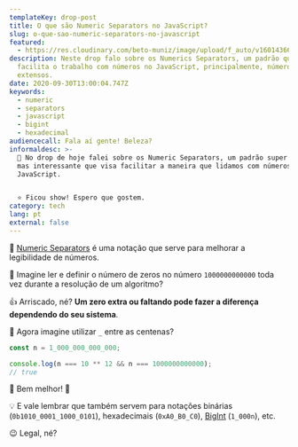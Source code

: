 ```yaml
---
templateKey: drop-post
title: O que são Numeric Separators no JavaScript?
slug: o-que-sao-numeric-separators-no-javascript
featured:
  - https://res.cloudinary.com/beto-muniz/image/upload/f_auto/v1601436655/Titulo_Image_Site_1_l55mnh.jpg
description: Neste drop falo sobre os Numerics Separators, um padrão que
  facilita o trabalho com números no JavaScript, principalmente, números
  extensos.
date: 2020-09-30T13:00:04.747Z
keywords:
  - numeric
  - separators
  - javascript
  - bigint
  - hexadecimal
audiencecall: Fala aí gente! Beleza?
informaldesc: >-
  🔢 No drop de hoje falei sobre os Numeric Separators, um padrão super simples,
  mas interessante que visa facilitar a maneira que lidamos com números no
  JavaScript. 


  ⭐️ Ficou show! Espero que gostem.
category: tech
lang: pt
external: false
---
```


<Drop>

🔢 [Numeric Separators](https://github.com/tc39/proposal-numeric-separator) é uma notação que serve para melhorar a legibilidade de números.

🤯 Imagine ler e definir o número de zeros no número `1000000000000` toda vez durante a resolução de um algoritmo? 

👍 Arriscado, né? **Um zero extra ou faltando pode fazer a diferença dependendo do seu sistema**.

🤔 Agora imagine utilizar `_` entre as centenas?

```javascript
const n = 1_000_000_000_000;

console.log(n === 10 ** 12 && n === 1000000000000); 
// true
```

🤩 Bem melhor! 🤩

💡 E vale lembrar que também servem para notações binárias (`0b1010_0001_1000_0101`), hexadecimais (`0xA0_B0_C0`), [BigInt](https://betomuniz.com/drops/bigint-no-javascript) (`1_000n`), etc.

😉 Legal, né? 

</Drop>